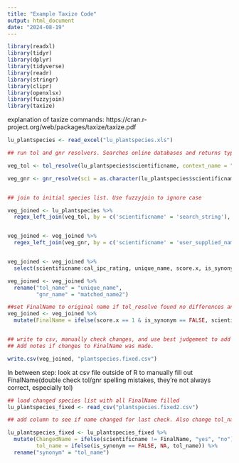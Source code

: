---
title: "Example Taxize Code"
output: html_document
date: "2024-08-19"
---


```{r packages}
library(readxl)
library(tidyr)
library(dplyr)
library(tidyverse)
library(readr)
library(stringr)
library(clipr)
library(openxlsx)
library(fuzzyjoin)
library(taxize)

```


explanation of taxize commands:
https://cran.r-project.org/web/packages/taxize/taxize.pdf

```{r load in vegetation list and run taxize on it}
lu_plantspecies <- read_excel("lu_plantspecies.xls")

## run tol and gnr resolvers. Searches online databases and returns typos/synonyms. Will drop some names but will be added later 

veg_tol <- tol_resolve(lu_plantspecies$scientificname, context_name = "All life")

veg_gnr <- gnr_resolve(sci = as.character(lu_plantspecies$scientificname), best_match_only = T, with_canonical_ranks=T)


## join to initial species list. Use fuzzyjoin to ignore case 

veg_joined <- lu_plantspecies %>% 
  regex_left_join(veg_tol, by = c('scientificname' = 'search_string'), ignore_case = T)


veg_joined <- veg_joined %>% 
  regex_left_join(veg_gnr, by = c('scientificname' = 'user_supplied_name'), ignore_case = T)


veg_joined <- veg_joined %>% 
  select(scientificname:cal_ipc_rating, unique_name, score.x, is_synonym, matched_name2, score.y)

veg_joined <- veg_joined %>% 
  rename("tol_name" = "unique_name",
         "gnr_name" = "matched_name2")

##set FinalName to original name if tol_resolve found no differences and isn't a synonym 
veg_joined <- veg_joined %>% 
  mutate(FinalName = ifelse(score.x == 1 & is_synonym == FALSE, scientificname, NA))


## write to csv, manually check changes, and use best judgement to add to FinalName if it looks correct. 
## Add notes if changes to FinalName was made. 

write.csv(veg_joined, "plantspecies.fixed.csv")
```

In between step: look at csv file outside of R to manually fill out FinalName(double check tol/gnr spelling mistakes, they're not always correct, especially tol)

```{r finish checking look up list}
## load changed species list with all FinalName filled
lu_plantspecies_fixed <- read_csv("plantspecies.fixed2.csv")

## add column to see if name changed for last check. Also change tol_name to synonym to keep synonyms  

lu_plantspecies_fixed <- lu_plantspecies_fixed %>% 
  mutate(ChangedName = ifelse(scientificname != FinalName, "yes", "no"),
         tol_name = ifelse(is_synonym == FALSE, NA, tol_name)) %>% 
  rename("synonym" = "tol_name")

```